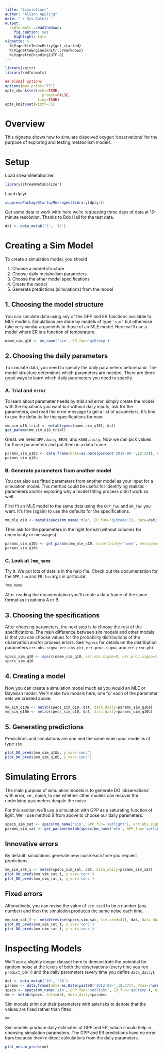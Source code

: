 ```yaml
---
title: "Simulations"
author: "Alison Appling"
date: "`r Sys.Date()`"
output:
  rmdformats::readthedown:
    fig_caption: yes
    highlight: kate
vignette: >
  %\VignetteIndexEntry{get_started}
  %\VignetteEngine{knitr::rmarkdown}
  %\VignetteEncoding{UTF-8}
---
```



```r
library(knitr)
library(rmdformats)

## Global options
options(max.print="75")
opts_chunk$set(echo=TRUE,
	             prompt=FALSE,
               tidy=TRUE)
opts_knit$set(width=75)
```

# Overview

This vignette shows how to simulate dissolved oxygen 'observations' for the
purpose of exploring and testing metabolism models.

# Setup

Load streamMetabolizer.

```r
library(streamMetabolizer)
```

Load dplyr.

```r
suppressPackageStartupMessages(library(dplyr))
```

Get some data to work with: here we're requesting three days of data at
15-minute resolution. Thanks to Bob Hall for the test data.

```r
dat <- data_metab('3', '15')
```

# Creating a Sim Model

To create a simulation model, you should 

1. Choose a model structure
2. Choose daily metabolism parameters
3. Choose the other model specifications
4. Create the model
5. Generate predictions (simulations) from the model

## 1. Choosing the model structure

You can simulate data using any of the GPP and ER functions available to MLE 
models. Simulations are done by models of type `'sim'` but otherwise take very 
similar arguments to those of an MLE model. Here we'll use a model where ER is a
function of temperature.

```r
name_sim_q10 <- mm_name('sim', ER_fun='q10temp')
```

## 2. Choosing the daily parameters

To simulate data, you need to specify the daily parameters beforehand. The model
structure determines which parameters are needed. There are three good ways to
learn which daily parameters you need to specify.

### A. Trial and error

To learn about parameter needs by trial and error, simply create the model with 
the equations you want but without daily inputs, ask for the parameters, and 
read the error message to get a list of parameters. It's fine to use the
defaults for the specifications for now.

```r
mm_sim_q10_trial <- metab(specs(name_sim_q10), dat)
get_params(mm_sim_q10_trial)
```

Great: we need `GPP.daily`, `ER20`, and `K600.daily`. Now we can pick values for
those parameters and put them in a data.frame.

```r
params_sim_q10a <- data.frame(date=as.Date(paste0('2012-09-',18:20)), GPP.daily=2.1, ER20=-5:-3, K600.daily=16)
params_sim_q10a
```

### B. Generate parameters from another model

You can also use fitted parameters from another model as your input for a
simulation model. This method could be useful for identifying realistic
parameters and/or exploring why a model fitting process didn't work so well.

First fit an MLE model to the same data using the `GPP_fun` and `ER_fun` you 
want. It's fine (again) to use the defaults for the specifications.

```r
mm_mle_q10 <- metab(specs(mm_name('mle', ER_fun='q10temp')), data=dat)
```

Then ask for the parameters in the right format (without columns for uncertainty
or messages).

```r
params_sim_q10b <- get_params(mm_mle_q10, uncertainty='none', messages=FALSE)
params_sim_q10b
```

### C. Look at `?mm_name`

Try it. We put lots of details in the help file. Check out the documentation for
the `GPP_fun` and `ER_fun` args in particular.

```r
?mm_name
```

After reading the documentation you'll create a data.frame of the same format as
in options A or B.

## 3. Choosing the specifications

After choosing parameters, the next step is to choose the rest of the 
specifications. The main difference between sim models and other models is that 
you can choose values for the probability distributions of the observation 
and/or process errors. See `?specs` for details on the distribution parameters
`err.obs.sigma`, `err.obs.phi`, `err.proc.sigma`, and `err.proc.phi`.

```r
specs_sim_q10 <- specs(name_sim_q10, err.obs.sigma=0, err.proc.sigma=1)
specs_sim_q10
```

## 4. Creating a model

Now you can create a simulation model much as you would an MLE or Bayesian
model. We'll make two models here, one for each of the parameter sets we created
above.

```r
mm_sim_q10a <- metab(specs_sim_q10, dat, data_daily=params_sim_q10a)
mm_sim_q10b <- metab(specs_sim_q10, dat, data_daily=params_sim_q10b)
```

## 5. Generating predictions

Predictions and simulations are one and the same when your model is of type `sim`.

```r
plot_DO_preds(mm_sim_q10a, y_var='conc')
plot_DO_preds(mm_sim_q10b, y_var='conc')
```


# Simulating Errors

The main purpose of simulation models is to generate DO 'observations' with
error, i.e., noise, to see whether other models can recover the underlying
parameters despite the noise.

For this section we'll use a simulation with GPP as a saturating function of
light. We'll use method B from above to choose our daily parameters.

```r
specs_sim_sat <- specs(mm_name('sim', GPP_fun='satlight'), err.obs.sigma=0, err.proc.sigma=1)
params_sim_sat <- get_params(metab(specs(mm_name('mle', GPP_fun='satlight')), data=dat), uncertainty='none', messages=FALSE)
```

## Innovative errors

By default, simulations generate new noise each time you request predictions.

```r
mm_sim_sat_i <- metab(specs_sim_sat, dat, data_daily=params_sim_sat)
plot_DO_preds(mm_sim_sat_i, y_var='conc')
plot_DO_preds(mm_sim_sat_i, y_var='conc')
```

## Fixed errors

Alternatively, you can revise the value of `sim.seed` to be a number (any
number) and then the simulation produces the same noise each time.

```r
mm_sim_sat_f <- metab(revise(specs_sim_sat, sim.seed=47), dat, data_daily=params_sim_sat)
plot_DO_preds(mm_sim_sat_f, y_var='conc')
plot_DO_preds(mm_sim_sat_f, y_var='conc')
```


# Inspecting Models

We'll use a slightly longer dataset here to demonstrate the potential for random
noise at the levels of both the observations (every time you run `predict_DO()`)
and the daily parameters (every time you define `data_daily`).

```r
dat <- data_metab('10', '30')
params <- data.frame(date=as.Date(paste0('2012-09-',18:27)), Pmax=rnorm(10, 6, 2), alpha=rnorm(10, 0.01, 0.001), ER20=rnorm(10, -4, 2), K600.daily=16)
specs <- specs(mm_name('sim', GPP_fun='satlight', ER_fun='q10temp'), err.obs.sigma=0.2, err.proc.sigma=1)
mm <- metab(specs, data=dat, data_daily=params)
```

Sim models print out their parameters with asterisks to denote that the values 
are fixed rather than fitted. 

```r
mm
```

Sim models produce daily estimates of GPP and ER, which should help in choosing
simulation parameters. The GPP and ER predictions have no error bars because
they're direct calculations from the daily parameters.

```r
plot_metab_preds(mm)
```
